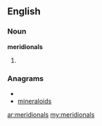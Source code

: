 ==English==

===Noun===
'''meridionals'''

# {{plural of|[[meridional]]}}

===Anagrams===
* {{alphagram|adeiilmnors}}
* [[mineraloids#English|mineraloids]]

[[ar:meridionals]]
[[my:meridionals]]
